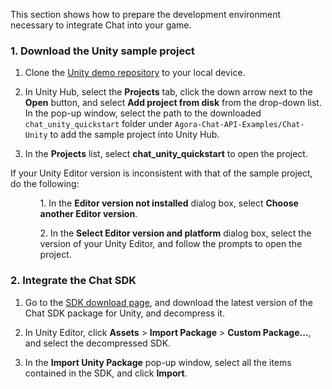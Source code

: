 <PlatformWrapper platform="unity">

This section shows how to prepare the development environment necessary to integrate Chat into your game.

### 1. Download the Unity sample project

1. Clone the [Unity demo repository](https://github.com/AgoraIO/Agora-Chat-API-Examples) to your local device.

2. In Unity Hub, select the **Projects** tab, click the down arrow next to the **Open** button, and select **Add project from disk** from the drop-down list. In the pop-up window, select the path to the downloaded `chat_unity_quickstart` folder under `Agora-Chat-API-Examples/Chat-Unity` to add the sample project into Unity Hub.

3. In the **Projects** list, select **chat_unity_quickstart** to open the project.

<div class="alert info">
If your Unity Editor version is inconsistent with that of the sample project, do the following:
<ul><ol>1. In the <b>Editor version not installed</b> dialog box, select <b>Choose another Editor version</b>.</ol><ol>2. In the <b>Select Editor version and platform</b> dialog box, select the version of your Unity Editor, and follow the prompts to open the project.</ol></ul>
</div>

### 2. Integrate the Chat SDK

1. Go to the [SDK download page](https://docs.agora.io/en/agora-chat/downloads?platform=All%20Platforms), and download the latest version of the Chat SDK package for Unity, and decompress it.

2. In Unity Editor, click **Assets** > **Import Package** > **Custom Package...**, and select the decompressed SDK.

3. In the **Import Unity Package** pop-up window, select all the items contained in the SDK, and click **Import**.

</PlatformWrapper>